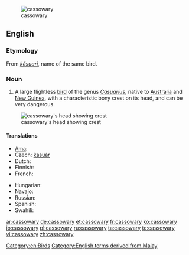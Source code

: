 [[Image:Casuarius casuarius - double-wattled cassowary.jpg|thumb|cassowary]]
==English==

===Etymology===
From {{etyl|ms|en}} ''[[kesuari|kĕsuari]]'', name of the same bird.

===Noun===
{{en-noun|cassowaries}}

# A large flightless [[bird]] of the genus ''[[Casuarius]]'', native to [[Australia]] and [[New Guinea]], with a characteristic bony crest on its head, and can be very dangerous.

[[Image:Cassowary head frontal.jpg|thumb|cassowary's head showing crest]]

====Translations====
{{trans-top|a large flightless bird of the genus Casuarius}}
* [[Ama]]: {{tø|amm|aipiyoi}}
* Czech: [[kasuár]]
* Dutch: {{t-|nl|kasuaris|m}}
* Finnish: {{t-|fi|kasuaari}}
* French: {{t+|fr|casoar|m}}
{{trans-mid}}
* Hungarian: {{t|hu|kazuár}}
* Navajo: {{tø|nv|tsídiitsoh bikʼos dootłʼizhí}}
* Russian: {{t+|ru|казуар}}
* Spanish: {{t+|es|casuario|m}}
* Swahili: {{t|sw|kasowari}}
{{trans-bottom}}

[[Category:en:Birds]]
[[Category:English terms derived from Malay]]

[[ar:cassowary]]
[[de:cassowary]]
[[et:cassowary]]
[[fr:cassowary]]
[[ko:cassowary]]
[[io:cassowary]]
[[pl:cassowary]]
[[ru:cassowary]]
[[ta:cassowary]]
[[te:cassowary]]
[[vi:cassowary]]
[[zh:cassowary]]
